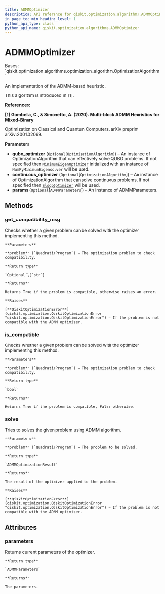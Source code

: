 ```yaml
---
title: ADMMOptimizer
description: API reference for qiskit.optimization.algorithms.ADMMOptimizer
in_page_toc_min_heading_level: 1
python_api_type: class
python_api_name: qiskit.optimization.algorithms.ADMMOptimizer
---
```


# ADMMOptimizer

<Class id="qiskit.optimization.algorithms.ADMMOptimizer" github="https://github.com/qiskit-community/qiskit-aqua/tree/stable/0.9/qiskit/optimization/algorithms/admm_optimizer.py" signature="ADMMOptimizer(qubo_optimizer=None, continuous_optimizer=None, params=None)">
  Bases: `qiskit.optimization.algorithms.optimization_algorithm.OptimizationAlgorithm`

  An implementation of the ADMM-based heuristic.

  This algorithm is introduced in \[1].

  **References:**

  **\[1] Gambella, C., & Simonetto, A. (2020). Multi-block ADMM Heuristics for Mixed-Binary**

  Optimization on Classical and Quantum Computers. arXiv preprint arXiv:2001.02069.

  **Parameters**

  *   **qubo\_optimizer** (`Optional`\[`OptimizationAlgorithm`]) – An instance of OptimizationAlgorithm that can effectively solve QUBO problems. If not specified then [`MinimumEigenOptimizer`](qiskit.optimization.algorithms.MinimumEigenOptimizer "qiskit.optimization.algorithms.MinimumEigenOptimizer") initialized with an instance of `NumPyMinimumEigensolver` will be used.
  *   **continuous\_optimizer** (`Optional`\[`OptimizationAlgorithm`]) – An instance of OptimizationAlgorithm that can solve continuous problems. If not specified then [`SlsqpOptimizer`](qiskit.optimization.algorithms.SlsqpOptimizer "qiskit.optimization.algorithms.SlsqpOptimizer") will be used.
  *   **params** (`Optional`\[`ADMMParameters`]) – An instance of ADMMParameters.

  ## Methods

  ### get\_compatibility\_msg

  <Function id="qiskit.optimization.algorithms.ADMMOptimizer.get_compatibility_msg" name="get_compatibility_msg" signature="ADMMOptimizer.get_compatibility_msg(problem)">
    Checks whether a given problem can be solved with the optimizer implementing this method.

    **Parameters**

    **problem** (`QuadraticProgram`) – The optimization problem to check compatibility.

    **Return type**

    `Optional`\[`str`]

    **Returns**

    Returns True if the problem is compatible, otherwise raises an error.

    **Raises**

    [**QiskitOptimizationError**](qiskit.optimization.QiskitOptimizationError "qiskit.optimization.QiskitOptimizationError") – If the problem is not compatible with the ADMM optimizer.
  </Function>

  ### is\_compatible

  <Function id="qiskit.optimization.algorithms.ADMMOptimizer.is_compatible" name="is_compatible" signature="ADMMOptimizer.is_compatible(problem)">
    Checks whether a given problem can be solved with the optimizer implementing this method.

    **Parameters**

    **problem** (`QuadraticProgram`) – The optimization problem to check compatibility.

    **Return type**

    `bool`

    **Returns**

    Returns True if the problem is compatible, False otherwise.
  </Function>

  ### solve

  <Function id="qiskit.optimization.algorithms.ADMMOptimizer.solve" name="solve" signature="ADMMOptimizer.solve(problem)">
    Tries to solves the given problem using ADMM algorithm.

    **Parameters**

    **problem** (`QuadraticProgram`) – The problem to be solved.

    **Return type**

    `ADMMOptimizationResult`

    **Returns**

    The result of the optimizer applied to the problem.

    **Raises**

    [**QiskitOptimizationError**](qiskit.optimization.QiskitOptimizationError "qiskit.optimization.QiskitOptimizationError") – If the problem is not compatible with the ADMM optimizer.
  </Function>

  ## Attributes

  ### parameters

  <Attribute id="qiskit.optimization.algorithms.ADMMOptimizer.parameters" name="parameters">
    Returns current parameters of the optimizer.

    **Return type**

    `ADMMParameters`

    **Returns**

    The parameters.
  </Attribute>
</Class>

